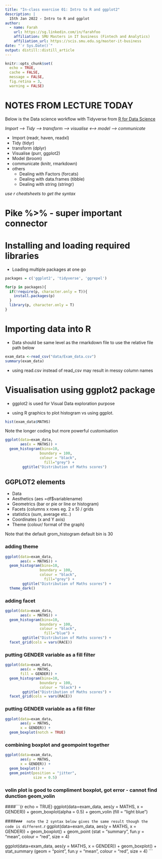 ```yaml
---
title: "In-class exercise 01: Intro to R and ggplot2"
description: |
  15th Jan 2022 - Intro to R and ggplot
author:
  - name: Farah
    url: https://sg.linkedin.com/in/farahfoo
    affiliation: SMU Masters in IT business (Fintech and Analytics)
    affiliation_url: https://scis.smu.edu.sg/master-it-business
date: "`r Sys.Date()`"
output: distill::distill_article
---
```


```r
knitr::opts_chunk$set(
  echo = TRUE,
  cache = FALSE,
  message = FALSE,
  fig.retina = 3,
  warning = FALSE)

```
# NOTES FROM LECTURE TODAY
Below is the Data science workflow with Tidyverse from [R for Data Science](https://r4ds.had.co.nz/) 

*Import --> Tidy --> transform --> visualise <--> model --> communicate*

* Import (readr, haven, readxl)
* Tidy (tidyr)
* transform (dplyr)
* Visualise (purr, ggplot2)
* Model (broom)
* communicate (knitr, rmarkdown)
* others
  + Dealing with Factors (forcats)
  + Dealing with data.frames (tibble)
  + Dealing with string (stringr)

*use r cheatsheets to get the syntax*

# Pike %>% - super important connector

# Installing and loading required libraries

* Loading multiple packages at one go

```r
packages = c('ggplot2', 'tidyverse', 'ggrepel')

for(p in packages){
  if(!require(p, character.only = T)){
    install.packages(p)
  }
  library(p, character.only = T)
}
```

# Importing data into R

* Data should be same level as the rmarkdown file to use the relative file path below
```r
exam_data <-read_csv("data/Exam_data.csv")
summary(exam_data)
```
* using read.csv instead of read_csv may result in messy column names

# Visualisation using ggplot2 package

* ggplot2 is used for Visual Data exploration purpose

* using R graphics to plot histogram vs using ggplot. 
```r
hist(exam_data$MATHS)
```

Note the longer coding but more powerful customisation

```r
ggplot(data=exam_data, 
       aes(x = MATHS)) + 
  geom_histogram(bins=10,
                boundary = 100,
                colour = "black",
                  fill="grey") +
        ggtitle("Distribution of Maths scores") 
```
## GGPLOT2 elements
* Data
* Aesthetics (aes =df$variablename)
* Geometrics (bar or pie or line or histogram)
* Facets (columns x rows eg. 2 x 5) / grids
* statistics (sum, average etc..)
* Coordinates (x and Y axis)
* Theme (colour/ format of the graph)

Note that the default grom_histogram default bin is 30

### adding theme

```r
ggplot(data=exam_data, 
       aes(x = MATHS)) + 
  geom_histogram(bins=10,
                boundary = 100,
                colour = "black",
                  fill="grey") +
        ggtitle("Distribution of Maths scores") +
  theme_dark()
```

### adding facet
```r
ggplot(data=exam_data, 
       aes(x = MATHS)) + 
  geom_histogram(bins=10,
                boundary = 100,
                colour = "black",
                  fill="blue") +
        ggtitle("Distribution of Maths scores") +
  facet_grid(cols = vars(RACE))
```

###  putting GENDER variable as a fill filter
```r
ggplot(data=exam_data, 
       aes(x = MATHS,
       fill = GENDER)) + 
  geom_histogram(bins=10,
                boundary = 100,
                colour = "black") +
        ggtitle("Distribution of Maths scores") +
  facet_grid(cols = vars(RACE))

```

###  putting GENDER variable as a fill filter
```r
ggplot(data=exam_data, 
       aes(y = MATHS,
       x = GENDER)) + 
  geom_boxplot(notch = TRUE)

```

###  combining boxplot and geompoint together 
```r
ggplot(data=exam_data, 
       aes(y = MATHS,
       x = GENDER)) + 
  geom_boxplot() +
  geom_point(position = "jitter",
             size = 0.5)

```

###  volin plot is good to compliment boxplot, got error - cannot find dunction geom_volin 
####```{r echo = TRUE}
ggplot(data=exam_data, 
       aes(y = MATHS,
       x = GENDER)) + 
  geom_boxplot(alpha = 0.5) +
  geom_volin (fill = "light blue")

####```
###  note the 2 syntax below gives the same result though the code is different.
```r
ggplot(data=exam_data, 
       aes(y = MATHS, x = GENDER)) + 
  geom_boxplot() +
  geom_point (stat = "summary",
              fun.y = "mean",
              colour = "red",
              size = 4)

ggplot(data=exam_data, 
       aes(y = MATHS, x = GENDER)) + 
  geom_boxplot() +
  stat_summary (geom = "point",
                fun.y = "mean",
              colour = "red",
              size = 4)
```
